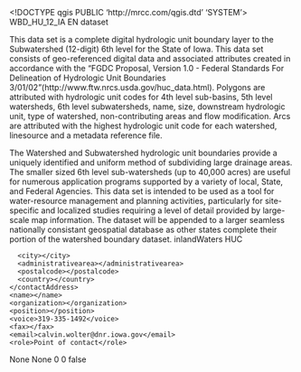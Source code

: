 <!DOCTYPE qgis PUBLIC 'http://mrcc.com/qgis.dtd' 'SYSTEM'>
<qgis version="3.22.7-Bia?owie?a">
  <identifier>WBD_HU_12_IA</identifier>
  <parentidentifier></parentidentifier>
  <language>EN</language>
  <type>dataset</type>
  <title>WBD_HU_12_IA</title>
  <abstract>This data set is a complete digital hydrologic unit boundary layer to the Subwatershed (12-digit) 6th level for the State of Iowa. This data set consists of geo-referenced digital data and associated attributes created in accordance with the "FGDC Proposal, Version 1.0 - Federal Standards For Delineation of Hydrologic Unit Boundaries 3/01/02"(http://www.ftw.nrcs.usda.gov/huc_data.html). Polygons are attributed with hydrologic unit codes for 4th level sub-basins, 5th level watersheds, 6th level subwatersheds, name, size, downstream hydrologic unit, type of watershed, non-contributing areas and flow modification. Arcs are attributed with the highest hydrologic unit code for each watershed, linesource and a metadata reference file.

The Watershed and Subwatershed hydrologic unit boundaries provide a uniquely identified and uniform method of subdividing large drainage areas. The smaller sized 6th level sub-watersheds (up to 40,000 acres) are useful for numerous application programs supported by a variety of local, State, and Federal Agencies. This data set is intended to be used as a tool for water-resource management and planning activities, particularly for site-specific and localized studies requiring a level of detail provided by large-scale map information. The dataset will be appended to a larger seamless nationally consistant geospatial database as other states complete their portion of the watershed boundary dataset.</abstract>
  <keywords vocabulary="gmd:topicCategory">
    <keyword>inlandWaters</keyword>
    <keyword>HUC</keyword>
  </keywords>
  <contact>
    <contactAddress>
      <type></type>
      <address></address>
      <city></city>
      <administrativearea></administrativearea>
      <postalcode></postalcode>
      <country></country>
    </contactAddress>
    <name></name>
    <organization></organization>
    <position></position>
    <voice>319-335-1492</voice>
    <fax></fax>
    <email>calvin.wolter@dnr.iowa.gov</email>
    <role>Point of contact</role>
  </contact>
  <links>
    <link description="" format="" mimeType="" size="" name="Shapefile" type="Local Area Network" url="file://\\D_IGS_60F35\Library\Watersheds\WBD_HU_12_IA.shp"/>
  </links>
  <fees></fees>
  <constraints type="Access">None</constraints>
  <rights>None</rights>
  <encoding></encoding>
  <crs>
    <spatialrefsys>
      <wkt></wkt>
      <proj4></proj4>
      <srsid>0</srsid>
      <srid>0</srid>
      <authid></authid>
      <description></description>
      <projectionacronym></projectionacronym>
      <ellipsoidacronym></ellipsoidacronym>
      <geographicflag>false</geographicflag>
    </spatialrefsys>
  </crs>
  <extent>
    <spatial crs="EPSG:4326" minx="121181.21460799999476876" miny="4345677.5318579999729991" maxx="772394.88315799995325506" dimensions="2" maxy="4996383.27356099989265203" maxz="0" minz="0"/>
  </extent>
</qgis>
